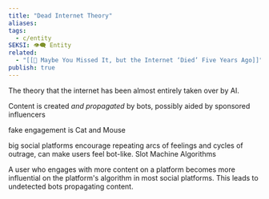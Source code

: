 ```yaml
---
title: "Dead Internet Theory"
aliases: 
tags:
  - c/entity
SEKSI: 👁️‍🗨️ Entity
related:
  - "[[📰 Maybe You Missed It, but the Internet ‘Died’ Five Years Ago]]"
publish: true
---
```



  The theory that the internet has been almost entirely taken over by AI. 
  
  Content is created _and propagated_ by bots, possibly aided by sponsored influencers
  
  fake engagement is <Link href="/c/cat-and-mouse" className="text-[var(--color-primary)] hover:underline hover:text-[var(--color-secondary)] transition-colors font-medium">Cat and Mouse</Link>
  
  big social platforms encourage repeating arcs of feelings and cycles of outrage, can make users feel bot-like. <Link href="/c/slot-machine-algorithms" className="text-[var(--color-primary)] hover:underline hover:text-[var(--color-secondary)] transition-colors font-medium">Slot Machine Algorithms</Link>
  
  A user who engages with more content on a platform becomes more influential on the platform's algorithm in most social platforms. This leads to undetected bots propagating content.
